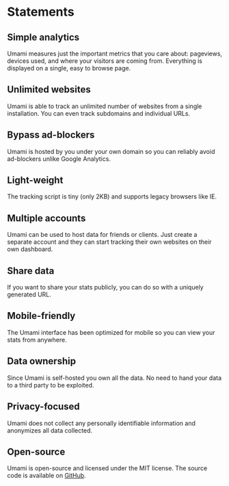 # Statements

## Simple analytics

Umami measures just the important metrics that you care about: pageviews, devices used, and where your visitors
are coming from. Everything is displayed on a single, easy to browse page.

## Unlimited websites

Umami is able to track an unlimited number of websites from a single installation. You can even track subdomains and
individual URLs.

## Bypass ad-blockers

Umami is hosted by you under your own domain so you can reliably avoid ad-blockers unlike Google Analytics.

## Light-weight

The tracking script is tiny (only 2KB) and supports legacy browsers like IE.

## Multiple accounts

Umami can be used to host data for friends or clients. Just create a separate account and they can start tracking their
own websites on their own dashboard.

## Share data

If you want to share your stats publicly, you can do so with a uniquely generated URL.

## Mobile-friendly

The Umami interface has been optimized for mobile so you can view your stats from anywhere.

## Data ownership

Since Umami is self-hosted you own all the data. No need to hand your data to a third party to be exploited.

## Privacy-focused

Umami does not collect any personally identifiable information and anonymizes all data collected.

## Open-source

Umami is open-source and licensed under the MIT license. The source code is available on 
[GitHub](https://github.com/umami-software/umami).
